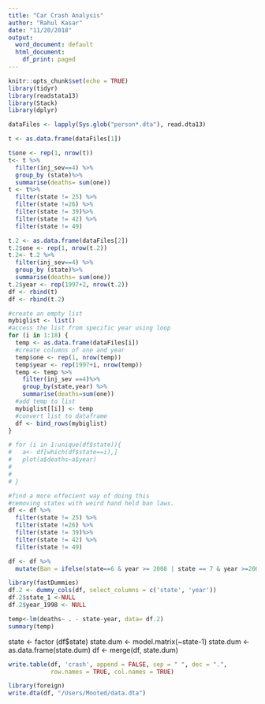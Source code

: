 ```yaml
---
title: "Car Crash Analysis"
author: "Rahul Kasar"
date: "11/20/2018"
output:
  word_document: default
  html_document:
    df_print: paged
---
```


```r
knitr::opts_chunk$set(echo = TRUE)
library(tidyr)
library(readstata13)
library(Stack)
library(dplyr)
```

```r
dataFiles <- lapply(Sys.glob("person*.dta"), read.dta13)
```

```r
t <- as.data.frame(dataFiles[1])

t$one <- rep(1, nrow(t))
t<- t %>%
  filter(inj_sev==4) %>%
  group_by (state)%>%
  summarise(deaths= sum(one))
t <- t%>%
  filter(state != 25) %>%
  filter(state !=26) %>%
  filter(state != 39)%>%
  filter(state != 42) %>%
  filter(state != 49)

t.2 <- as.data.frame(dataFiles[2])
t.2$one <- rep(1, nrow(t.2))
t.2<- t.2 %>%
  filter(inj_sev==4) %>%
  group_by (state)%>%
  summarise(deaths= sum(one))
t.2$year <- rep(1997+2, nrow(t.2))
df <- rbind(t)
df <- rbind(t.2)
```

```r

#create an empty list
mybiglist <- list()
#access the list from specific year using loop
for (i in 1:18) {
  temp <- as.data.frame(dataFiles[i])
  #create columns of one and year
  temp$one <- rep(1, nrow(temp))
  temp$year <- rep(1997+i, nrow(temp))
  temp <- temp %>%
    filter(inj_sev ==4)%>%
    group_by(state,year) %>%
    summarise(deaths=sum(one))
  #add temp to list
  mybiglist[[i]] <- temp
  #convert list to dataframe
  df <- bind_rows(mybiglist)
}

```

```r
# for (i in 1:unique(df$state)){
#   a<- df[which(df$state==i),]
#   plot(a$deaths~a$year)
# 
#   	
# }

```

```r
#find a more effecient way of doing this
#removing states with weird hand held ban laws. 
df <- df %>% 
  filter(state != 25) %>%
  filter(state !=26) %>%
  filter(state != 39)%>%
  filter(state != 42) %>%
  filter(state != 49)

df <- df %>% 
  mutate(Ban = ifelse(state==6 & year >= 2008 | state == 7 & year >=2005 | state ==10 & year >=2011 | state== 11 & year>2011 | state ==15 & year >= 2010 | state ==17 & year >= 2014 | state==24 & year >= 2013 | state==32 & year>= 2012 | state ==34 & year >= 2007 | state == 36 & year >= 2001 | state == 50 & year >=2014 | state==53 & year >=2008| state==54 &year >=2013,1,0))
```


```r
library(fastDummies)
df.2 <- dummy_cols(df, select_columns = c('state', 'year'))
df.2$state_1 <-NULL
df.2$year_1998 <- NULL

```

```r

temp<-lm(deaths~ . - state-year, data= df.2)
summary(temp)
```


state <- factor (df$state)
state.dum <- model.matrix(~state-1)
state.dum <- as.data.frame(state.dum)
df <- merge(df, state.dum)

```r
write.table(df, 'crash', append = FALSE, sep = " ", dec = ".",
            row.names = TRUE, col.names = TRUE)

```


```r
library(foreign)
write.dta(df, "/Users/Mooted/data.dta")

```



